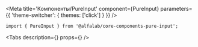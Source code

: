 


<Meta
    title='Компоненты/PureInput'
    component={PureInput}
    parameters={{ 'theme-switcher': { themes: ['click'] } }}
/>


<!-- Canvas -->

<Story name='PureInput'>
    <PureInput
        size={select('size', ['s', 'm', 'l', 'xl'], 's')}
        type={select(
            'type',
            ['number', 'card', 'email', 'money', 'password', 'tel', 'text'],
            'text',
        )}
        block={boolean('block', false)}
        disabled={boolean('disabled', false)}
        placeholder={text('placeholder', '')}
    />
</Story>


<!-- Docs -->

<ComponentHeader
    name='PureInput'
    version={version}
    package='@alfalab/core-components-pure-input'
    stage={2}
    design='https://www.figma.com/file/hqSP3L6qu8UcL3sf18Su1M/Web-Components?node-id=49%3A0'
/>

```tsx
import { PureInput } from '@alfalab/core-components-pure-input';
```

<Tabs
  description={<Description />}
  props={<Props of={PureInput} />}
/>
